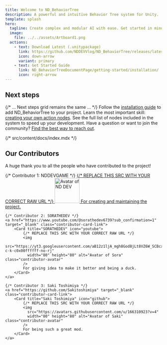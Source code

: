 ```yaml
---
title: Welcome to ND_BehaviorTree
description: A powerful and intuitive Behavior Tree system for Unity.
template: splash
hero:
  tagline: Create complex and modular AI with ease. Get started in minutes!
  image:
    file: ../../assets/Artboard1.png
  actions:
    - text: Download Latest (.unitypackage)
      link: https://github.com/NDDEVVlog/ND_BehaviorTree/releases/latest
      icon: down-arrow
      variant: primary
    - text: Get Started Guide
      link: ND_BehaviorTreeDocumentPage/getting-started/installation/
      icon: right-arrow
---
```





## Next steps

{/* ... Next steps grid remains the same ... */}
<CardGrid stagger>
	<Card title="Install the Package" icon="puzzle">
		Follow the [installation guide](/getting-started/installation/) to add ND_BehaviorTree to your project.
	</Card>
	<Card title="Create a Custom Node" icon="add-document">
		Learn the most important skill: [creating your own action nodes](/tutorials/custom-action-node/).
	</Card>
	<Card title="Explore Built-in Nodes" icon="open-book">
		See the full list of nodes included in the system to speed up your development.
	</Card>
	<Card title="Get in Touch" icon="email">
		Have a question or want to join the community? [Find the best way to reach out](/contact/).
	</Card>
</CardGrid>


{/* src/content/docs/index.mdx */}

## Our Contributors

A huge thank you to all the people who have contributed to the project!

<CardGrid>
    {/* Contributor 1: NDDEVGAME */}
    <a href="https://github.com/NDDEVVlog" target="_blank" class="contributor-card-link">
        <Card title="NDDEVGAME" icon="github">
            {/* REPLACE THIS SRC WITH YOUR CORRECT RAW URL */}
            <img 
              src="https://avatars.githubusercontent.com/u/111946313?v=4" 
              width="80" height="80" alt="Avatar of ND DEV" class="contributor-avatar" 
            />
            For creating and maintaining the project.
        </Card>
    </a>
    
    {/* Contributor 2: SORATHEDEV */}
    <a href="https://www.youtube.com/@sorathedev6739?sub_confirmation=1" target="_blank" class="contributor-card-link">
        <Card title="SORATHEDEV" icon="youtube">
            {/* REPLACE THIS SRC WITH YOUR CORRECT RAW URL */}
            <img 
              src="https://yt3.googleusercontent.com/aB12z1ljA_mgh8God8jLt8VZ6W_SCBcxZ4_0ctOogUyaE4WgPXHo2BjgV9ZbV6frEppP6QCS=s160-c-k-c0x00ffffff-no-rj" 
              width="80" height="80" alt="Avatar of Sora" class="contributor-avatar" 
            />
            For giving idea to make it better and being a duck.
        </Card>
    </a>

    {/* Contributor 3: Saki Toshimiya */}
    <a href="https://github.com/Sakitoshimiya" target="_blank" class="contributor-card-link">
        <Card title="Saki Toshimiya" icon="github">
            {/* REPLACE THIS SRC WITH YOUR CORRECT RAW URL */}
            <img 
              src="https://avatars.githubusercontent.com/u/166310923?v=4" 
              width="80" height="80" alt="Avatar of Saki" class="contributor-avatar" 
            />
            For being such a great mod.
        </Card>
    </a>
</CardGrid>